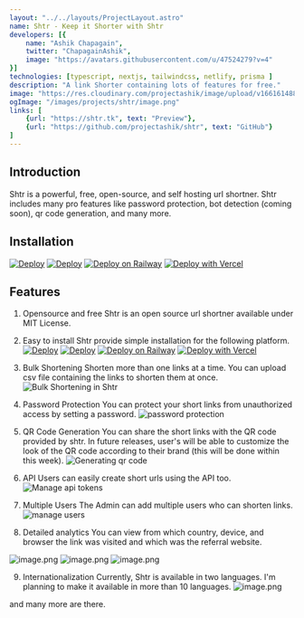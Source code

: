 ```yaml
---
layout: "../../layouts/ProjectLayout.astro"
name: Shtr - Keep it Shorter with Shtr
developers: [{
    name: "Ashik Chapagain",
    twitter: "ChapagainAshik",
    image: "https://avatars.githubusercontent.com/u/47524279?v=4"
}]
technologies: [typescript, nextjs, tailwindcss, netlify, prisma ]
description: "A link Shorter containing lots of features for free."
image: "https://res.cloudinary.com/projectashik/image/upload/v1661614881/portfolio/image_fahari.png"
ogImage: "/images/projects/shtr/image.png"
links: [
    {url: "https://shtr.tk", text: "Preview"},
    {url: "https://github.com/projectashik/shtr", text: "GitHub"}
]
---
```


## Introduction

Shtr is a powerful, free, open-source, and self hosting url shortner. Shtr includes many pro features like password protection, bot detection (coming soon), qr code generation, and many more.

## Installation

[![Deploy](https://www.netlify.com/img/deploy/button.svg)](https://app.netlify.com/start/deploy?repository=https://github.com/projectashik/shtr)
[![Deploy](https://www.herokucdn.com/deploy/button.svg)](https://heroku.com/deploy?template=https://github.com/projectashik/shtr)
[![Deploy on Railway](https://railway.app/button.svg)](https://railway.app/new/template?template=https%3A%2F%2Fgithub.com%2Fprojectashik%2Fshtr&plugins=postgresql&referralCode=dZNXiZ)
[![Deploy with Vercel](https://vercel.com/button)](https://vercel.com/new/clone?repository-url=https%3A%2F%2Fgithub.com%2Fprojectashik%2Fshtr&env=DATABASE_URL,HASH_SALT)

## Features

1. Opensource and free
Shtr is an open source url shortner available under MIT License. 

2. Easy to install
Shtr provide simple installation for the following platform.
[![Deploy](https://www.netlify.com/img/deploy/button.svg)](https://app.netlify.com/start/deploy?repository=https://github.com/projectashik/shtr)
[![Deploy](https://www.herokucdn.com/deploy/button.svg)](https://heroku.com/deploy?template=https://github.com/projectashik/shtr)
[![Deploy on Railway](https://railway.app/button.svg)](https://railway.app/new/template?template=https%3A%2F%2Fgithub.com%2Fprojectashik%2Fshtr&plugins=postgresql&referralCode=dZNXiZ)
[![Deploy with Vercel](https://vercel.com/button)](https://vercel.com/new/clone?repository-url=https%3A%2F%2Fgithub.com%2Fprojectashik%2Fshtr&env=DATABASE_URL,HASH_SALT)

3. Bulk Shortening
Shorten more than one links at a time. You can upload csv file containing the links to shorten them at once.
![Bulk Shortening in Shtr](https://cdn.hashnode.com/res/hashnode/image/upload/v1646075980413/t2dvwIC2v.png)

4. Password Protection
You can protect your short links from unauthorized access by setting a password. 
![password protection](https://cdn.hashnode.com/res/hashnode/image/upload/v1646075789384/Iz4bhQw5M.png)

5. QR Code Generation
You can share the short links with the QR code provided by shtr. In future releases, user's will be able to customize the look of the QR code according to their brand (this will be done within this week).
![Generating qr code](https://cdn.hashnode.com/res/hashnode/image/upload/v1646076105978/ON_aC6_SZ.png)

6. API
Users can easily create short urls using the API too.
![Manage api tokens](https://cdn.hashnode.com/res/hashnode/image/upload/v1646076256604/dtjl4UmV5.png)


7. Multiple Users
The Admin can add multiple users who can shorten links. 
![manage users](https://cdn.hashnode.com/res/hashnode/image/upload/v1646076866700/rrfezeDHm.png)

8. Detailed analytics
You can view from which country, device, and browser the link was visited and which was the referral website.

![image.png](https://cdn.hashnode.com/res/hashnode/image/upload/v1646078085106/IpBIz4-kJ.png)
![image.png](https://cdn.hashnode.com/res/hashnode/image/upload/v1646078129948/foffq_6pc.png)
![image.png](https://cdn.hashnode.com/res/hashnode/image/upload/v1646078106210/D81r36SL_.png)


9. Internationalization
Currently, Shtr is available in two languages. I'm planning to make it available in more than 10 languages.
![image.png](https://cdn.hashnode.com/res/hashnode/image/upload/v1646078350055/Hysa3gJR-f.png)

and many more are there.

